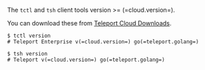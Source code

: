 The `tctl` and `tsh` client tools version >= (=cloud.version=).

You can download these from [Teleport Cloud Downloads](../../choose-an-edition/teleport-cloud/downloads.mdx).

```code
$ tctl version
# Teleport Enterprise v(=cloud.version=) go(=teleport.golang=)

$ tsh version
# Teleport v(=cloud.version=) go(=teleport.golang=)
```
